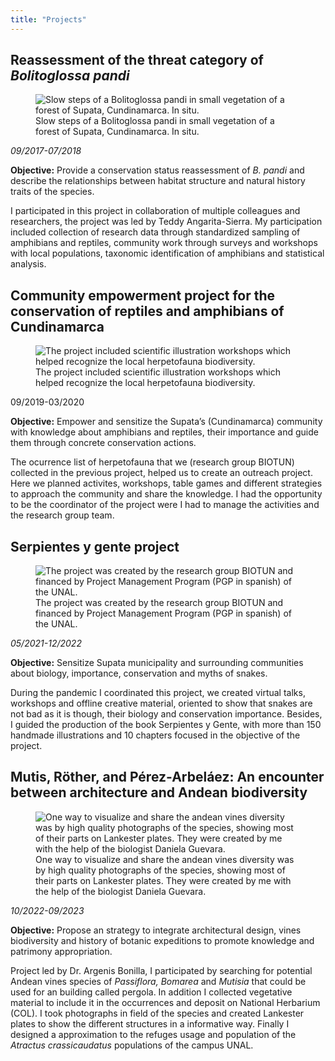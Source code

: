 ```yaml
---
title: "Projects"
---
```


## **Reassessment of the threat category of *Bolitoglossa pandi***

![Slow steps of a Bolitoglossa pandi in small vegetation of a forest of Supata, Cundinamarca. In situ.](Imagenes_para_web/Foto%20pandi%20sebas%20copyright.png)

*09/2017-07/2018*

**Objective:** Provide a conservation status reassessment of *B. pandi* and describe the relationships between habitat structure and natural history traits of the species.

I participated in this project in collaboration of multiple colleagues and researchers, the project was led by Teddy Angarita-Sierra. My participation included collection of research data through standardized sampling of amphibians and reptiles, community work through surveys and workshops with local populations, taxonomic identification of amphibians and statistical analysis.

## **Community empowerment project for the conservation of reptiles and amphibians of Cundinamarca**

![The project included scientific illustration workshops which helped recognize the local herpetofauna biodiversity.](Imagenes_para_web/para%20empoderamiento%20comunitario.jpg)

09/2019-03/2020

**Objective:** Empower and sensitize the Supata's (Cundinamarca) community with knowledge about amphibians and reptiles, their importance and guide them through concrete conservation actions.

The ocurrence list of herpetofauna that we (research group BIOTUN) collected in the previous project, helped us to create an outreach project. Here we planned activites, workshops, table games and different strategies to approach the community and share the knowledge. I had the opportunity to be the coordinator of the project were I had to manage the activities and the research group team.

## **Serpientes y gente project**

![The project was created by the research group BIOTUN and financed by Project Management Program (PGP in spanish) of the UNAL.](Imagenes_para_web/proyecto%20serpientes%20y%20gente.jpg)

*05/2021-12/2022*

**Objective:** Sensitize Supata municipality and surrounding communities about biology, importance, conservation and myths of snakes.

During the pandemic I coordinated this project, we created virtual talks, workshops and offline creative material, oriented to show that snakes are not bad as it is though, their biology and conservation importance. Besides, I guided the production of the book Serpientes y Gente, with more than 150 handmade illustrations and 10 chapters focused in the objective of the project.

## **Mutis, Röther, and Pérez-Arbeláez: An encounter between architecture and Andean biodiversity**

![One way to visualize and share the andean vines diversity was by high quality photographs of the species, showing most of their parts on Lankester plates. They were created by me with the help of the biologist Daniela Guevara.](Imagenes_para_web/Composici%C3%B3n%20adulterina%20web.png)

*10/2022-09/2023*

**Objective:** Propose an strategy to integrate architectural design, vines biodiversity and history of botanic expeditions to promote knowledge and patrimony appropriation.

Project led by Dr. Argenis Bonilla, I participated by searching for potential Andean vines species of *Passiflora, Bomarea* and *Mutisia* that could be used for an building called pergola. In addition I collected vegetative material to include it in the occurrences and deposit on National Herbarium (COL). I took photographs in field of the species and created Lankester plates to show the different structures in a informative way. Finally I designed a approximation to the refuges usage and population of the *Atractus crassicaudatus* populations of the campus UNAL.

